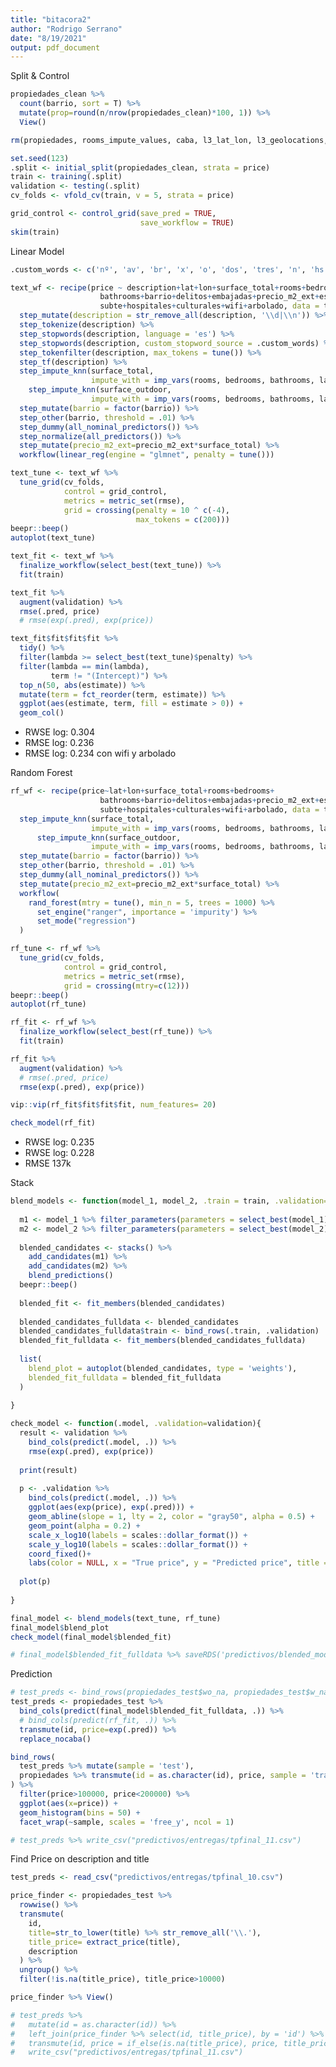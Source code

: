 ```yaml
---
title: "bitacora2"
author: "Rodrigo Serrano"
date: "8/19/2021"
output: pdf_document
---
```


Split & Control

```r
propiedades_clean %>% 
  count(barrio, sort = T) %>%
  mutate(prop=round(n/nrow(propiedades_clean)*100, 1)) %>% 
  View()

rm(propiedades, rooms_impute_values, caba, l3_lat_lon, l3_geolocations, distances,distances_test)

set.seed(123)
.split <- initial_split(propiedades_clean, strata = price)
train <- training(.split)
validation <- testing(.split)
cv_folds <- vfold_cv(train, v = 5, strata = price)

grid_control <- control_grid(save_pred = TRUE,
                             save_workflow = TRUE)
skim(train)
```

Linear Model

```r
.custom_words <- c('nº', 'av', 'br', 'x', 'o', 'dos', 'tres', 'n', 'hs', 'm')

text_wf <- recipe(price ~ description+lat+lon+surface_total+rooms+bedrooms+ surface_outdoor+
                    bathrooms+barrio+delitos+embajadas+precio_m2_ext+escuelas+
                    subte+hospitales+culturales+wifi+arbolado, data = train) %>%
  step_mutate(description = str_remove_all(description, '\\d|\\n')) %>% 
  step_tokenize(description) %>%
  step_stopwords(description, language = 'es') %>% 
  step_stopwords(description, custom_stopword_source = .custom_words) %>% 
  step_tokenfilter(description, max_tokens = tune()) %>%
  step_tf(description) %>%
  step_impute_knn(surface_total, 
                  impute_with = imp_vars(rooms, bedrooms, bathrooms, lat, lon)) %>% 
    step_impute_knn(surface_outdoor,
                  impute_with = imp_vars(rooms, bedrooms, bathrooms, lat, lon, surface_total)) %>%
  step_mutate(barrio = factor(barrio)) %>%
  step_other(barrio, threshold = .01) %>%
  step_dummy(all_nominal_predictors()) %>% 
  step_normalize(all_predictors()) %>% 
  step_mutate(precio_m2_ext=precio_m2_ext*surface_total) %>% 
  workflow(linear_reg(engine = "glmnet", penalty = tune()))

text_tune <- text_wf %>%
  tune_grid(cv_folds,
            control = grid_control,
            metrics = metric_set(rmse),
            grid = crossing(penalty = 10 ^ c(-4),
                            max_tokens = c(200)))
beepr::beep()
autoplot(text_tune)

text_fit <- text_wf %>%
  finalize_workflow(select_best(text_tune)) %>%
  fit(train)

text_fit %>%
  augment(validation) %>%
  rmse(.pred, price)
  # rmse(exp(.pred), exp(price))

text_fit$fit$fit$fit %>%
  tidy() %>%
  filter(lambda >= select_best(text_tune)$penalty) %>%
  filter(lambda == min(lambda),
         term != "(Intercept)") %>%
  top_n(50, abs(estimate)) %>%
  mutate(term = fct_reorder(term, estimate)) %>%
  ggplot(aes(estimate, term, fill = estimate > 0)) +
  geom_col()
```
* RWSE log: 0.304
* RMSE log: 0.236
* RMSE log: 0.234 con wifi y arbolado

Random Forest

```r
rf_wf <- recipe(price~lat+lon+surface_total+rooms+bedrooms+
                    bathrooms+barrio+delitos+embajadas+precio_m2_ext+escuelas+surface_outdoor+
                    subte+hospitales+culturales+wifi+arbolado, data = train) %>% 
  step_impute_knn(surface_total, 
                  impute_with = imp_vars(rooms, bedrooms, bathrooms, lat, lon)) %>% 
      step_impute_knn(surface_outdoor, 
                  impute_with = imp_vars(rooms, bedrooms, bathrooms, lat, lon, surface_total)) %>%
  step_mutate(barrio = factor(barrio)) %>%
  step_other(barrio, threshold = .01) %>%
  step_dummy(all_nominal_predictors()) %>% 
  step_mutate(precio_m2_ext=precio_m2_ext*surface_total) %>% 
  workflow(
    rand_forest(mtry = tune(), min_n = 5, trees = 1000) %>% 
      set_engine("ranger", importance = 'impurity') %>% 
      set_mode("regression")
  )

rf_tune <- rf_wf %>%
  tune_grid(cv_folds,
            control = grid_control,
            metrics = metric_set(rmse),
            grid = crossing(mtry=c(12)))
beepr::beep()
autoplot(rf_tune)

rf_fit <- rf_wf %>%
  finalize_workflow(select_best(rf_tune)) %>%
  fit(train)

rf_fit %>%
  augment(validation) %>%
  # rmse(.pred, price)
  rmse(exp(.pred), exp(price))

vip::vip(rf_fit$fit$fit$fit, num_features= 20)

check_model(rf_fit)

```
* RWSE log: 0.235
* RWSE log: 0.228
* RMSE 137k

Stack

```r

blend_models <- function(model_1, model_2, .train = train, .validation= validation){
  
  m1 <- model_1 %>% filter_parameters(parameters = select_best(model_1))
  m2 <- model_2 %>% filter_parameters(parameters = select_best(model_2))
  
  blended_candidates <- stacks() %>%
    add_candidates(m1) %>%
    add_candidates(m2) %>%
    blend_predictions()
  beepr::beep()
  
  blended_fit <- fit_members(blended_candidates)
  
  blended_candidates_fulldata <- blended_candidates
  blended_candidates_fulldata$train <- bind_rows(.train, .validation)
  blended_fit_fulldata <- fit_members(blended_candidates_fulldata)
  
  list(
    blend_plot = autoplot(blended_candidates, type = 'weights'),
    blended_fit_fulldata = blended_fit_fulldata
  )
  
}

check_model <- function(.model, .validation=validation){
  result <- validation %>%
    bind_cols(predict(.model, .)) %>% 
    rmse(exp(.pred), exp(price))
  
  print(result)
  
  p <- .validation %>%
    bind_cols(predict(.model, .)) %>% 
    ggplot(aes(exp(price), exp(.pred))) +
    geom_abline(slope = 1, lty = 2, color = "gray50", alpha = 0.5) +
    geom_point(alpha = 0.2) +
    scale_x_log10(labels = scales::dollar_format()) +
    scale_y_log10(labels = scales::dollar_format()) +
    coord_fixed()+
    labs(color = NULL, x = "True price", y = "Predicted price", title = 'Dispersion estimates')
  
  plot(p)
  
}

final_model <- blend_models(text_tune, rf_tune)
final_model$blend_plot
check_model(final_model$blended_fit)

# final_model$blended_fit_fulldata %>% saveRDS('predictivos/blended_model.rds')

```

Prediction

```r

# test_preds <- bind_rows(propiedades_test$wo_na, propiedades_test$w_na) %>%
test_preds <- propiedades_test %>%
  bind_cols(predict(final_model$blended_fit_fulldata, .)) %>%
  # bind_cols(predict(rf_fit, .)) %>%
  transmute(id, price=exp(.pred)) %>% 
  replace_nocaba()

bind_rows(
  test_preds %>% mutate(sample = 'test'),
  propiedades %>% transmute(id = as.character(id), price, sample = 'train')
) %>%
  filter(price>100000, price<200000) %>% 
  ggplot(aes(x=price)) +
  geom_histogram(bins = 50) +
  facet_wrap(~sample, scales = 'free_y', ncol = 1)

# test_preds %>% write_csv("predictivos/entregas/tpfinal_11.csv")
```

Find Price on description and title

```r

test_preds <- read_csv("predictivos/entregas/tpfinal_10.csv")

price_finder <- propiedades_test %>% 
  rowwise() %>% 
  transmute(
    id,
    title=str_to_lower(title) %>% str_remove_all('\\.'),
    title_price= extract_price(title),
    description
  ) %>% 
  ungroup() %>% 
  filter(!is.na(title_price), title_price>10000)

price_finder %>% View()

# test_preds %>% 
#   mutate(id = as.character(id)) %>% 
#   left_join(price_finder %>% select(id, title_price), by = 'id') %>% 
#   transmute(id, price = if_else(is.na(title_price), price, title_price)) %>% 
#   write_csv("predictivos/entregas/tpfinal_11.csv")

```

